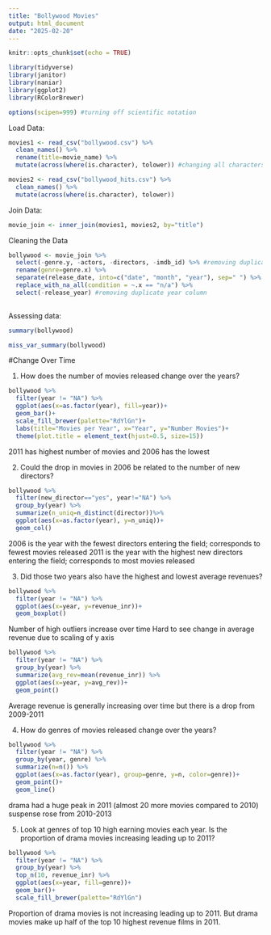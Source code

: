 ```yaml
---
title: "Bollywood Movies"
output: html_document
date: "2025-02-20"
---
```


```r
knitr::opts_chunk$set(echo = TRUE)
```

```r
library(tidyverse)
library(janitor)
library(naniar)
library(ggplot2)
library(RColorBrewer)
```


```r
options(scipen=999) #turning off scientific notation
```


Load Data:
```r
movies1 <- read_csv("bollywood.csv") %>% 
  clean_names() %>% 
  rename(title=movie_name) %>% 
  mutate(across(where(is.character), tolower)) #changing all characters to lowercase
```

```r
movies2 <- read_csv("bollywood_hits.csv") %>% 
  clean_names() %>% 
  mutate(across(where(is.character), tolower))
```

Join Data:
```r
movie_join <- inner_join(movies1, movies2, by="title")
```



Cleaning the Data
```r
bollywood <- movie_join %>% 
  select(-genre.y, -actors, -directors, -imdb_id) %>% #removing duplicate columns
  rename(genre=genre.x) %>% 
  separate(release_date, into=c("date", "month", "year"), sep=" ") %>% #separate the date column
  replace_with_na_all(condition = ~.x == "n/a") %>% 
  select(-release_year) #removing duplicate year column
  
```

Assessing data:

```r
summary(bollywood)
```

```r
miss_var_summary(bollywood)
```





#Change Over Time

1. How does the number of movies released change over the years?
```r
bollywood %>% 
  filter(year != "NA") %>% 
  ggplot(aes(x=as.factor(year), fill=year))+
  geom_bar()+
  scale_fill_brewer(palette="RdYlGn")+
  labs(title="Movies per Year", x="Year", y="Number Movies")+
  theme(plot.title = element_text(hjust=0.5, size=15))
```
2011 has highest number of movies and 2006 has the lowest

2. Could the drop in movies in 2006 be related to the number of new directors?
```r
bollywood %>% 
  filter(new_director=="yes", year!="NA") %>% 
  group_by(year) %>% 
  summarize(n_uniq=n_distinct(director))%>% 
  ggplot(aes(x=as.factor(year), y=n_uniq))+
  geom_col()
```
2006 is the year with the fewest directors entering the field; corresponds to fewest movies released
2011 is the year with the highest new directors entering the field; corresponds to most movies released


3. Did those two years also have the highest and lowest average revenues?

```r
bollywood %>% 
  filter(year != "NA") %>% 
  ggplot(aes(x=year, y=revenue_inr))+
  geom_boxplot()
```
Number of high outliers increase over time
Hard to see change in average revenue due to scaling of y axis

```r
bollywood %>% 
  filter(year != "NA") %>% 
  group_by(year) %>%
  summarize(avg_rev=mean(revenue_inr)) %>% 
  ggplot(aes(x=year, y=avg_rev))+
  geom_point()
```
Average revenue is generally increasing over time but there is a drop from 2009-2011



4. How do genres of movies released change over the years?
```r
bollywood %>% 
  filter(year != "NA") %>% 
  group_by(year, genre) %>%
  summarize(n=n()) %>% 
  ggplot(aes(x=as.factor(year), group=genre, y=n, color=genre))+
  geom_point()+
  geom_line()
```
drama had a huge peak in 2011 (almost 20 more movies compared to 2010)
suspense rose from 2010-2013


5. Look at genres of top 10 high earning movies each year. Is the proportion of drama movies increasing leading up to 2011?
```r
bollywood %>%
  filter(year != "NA") %>% 
  group_by(year) %>% 
  top_n(10, revenue_inr) %>% 
  ggplot(aes(x=year, fill=genre))+
  geom_bar()+
  scale_fill_brewer(palette="RdYlGn")
```
Proportion of drama movies is not increasing leading up to 2011. But drama movies make up half of the top 10 highest revenue films in 2011.






